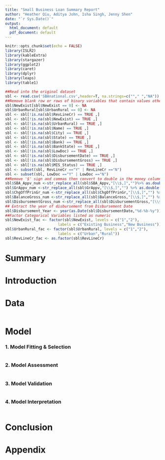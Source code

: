 ```yaml
---
title: "Small Business Loan Summary Report"
author: "Heather Qiu, Aditya John, Isha Singh, Jenny Shen"
date: "`r Sys.Date()`"
output:
  html_document: default
  pdf_document: default
---
```


```r
knitr::opts_chunk$set(echo = FALSE)
library(ISLR2)
library(kableExtra)
library(stargazer)
library(ggplot2)
library(caret)
library(dplyr)
library(leaps)
library(table1)
```

```r
##Read into the original dataset
sbl <- read.csv('SBAnational.csv',header=T, na.strings=c(""," ","NA"))
##Remove blank row or rows of binary variables that contain values other than yes and no
sbl$NewExist[sbl$NewExist == 0] <- NA
sbl$UrbanRural[sbl$UrbanRural == 0] <- NA
sbl <- sbl[!is.na(sbl$RevLineCr) == TRUE ,]
sbl <- sbl[!is.na(sbl$NewExist) == TRUE ,]
sbl <- sbl[!is.na(sbl$UrbanRural) == TRUE ,]
sbl <- sbl[!is.na(sbl$Name) == TRUE ,]
sbl <- sbl[!is.na(sbl$City) == TRUE ,]
sbl <- sbl[!is.na(sbl$State) == TRUE ,]
sbl <- sbl[!is.na(sbl$Bank) == TRUE ,]
sbl <- sbl[!is.na(sbl$BankState) == TRUE ,]
sbl <- sbl[!is.na(sbl$LowDoc) == TRUE ,]
sbl <- sbl[!is.na(sbl$DisbursementDate) == TRUE ,]
sbl <- sbl[!is.na(sbl$DisbursementGross) == TRUE ,]
sbl <- sbl[!is.na(sbl$MIS_Status) == TRUE ,]
sbl <- subset(sbl, RevLineCr =="Y" | RevLineCr =="N")
sbl <- subset(sbl, LowDoc =="Y" | LowDoc =="N")
##Remove '$' sign and commas then convert to double in the money columns and store the values in new columns
sbl$SBA_Appv_num <-str_replace_all(sbl$SBA_Appv,"[\\$,]","")%>% as.double()
sbl$GrAppv_num <-str_replace_all(sbl$GrAppv,"[\\$,]","") %>% as.double()
sbl$ChgOffPrinGr_num <-str_replace_all(sbl$ChgOffPrinGr,"[\\$,]","") %>% as.double()
sbl$BalanceGross_num <-str_replace_all(sbl$BalanceGross,"[\\$,]","") %>% as.double()
sbl$DisbursementGross_num <-str_replace_all(sbl$DisbursementGross,"[\\$,]","") %>% as.double()
## Extract the year of disbursement from Disbursement Date
sbl$Disbursement_Year <- year(as.Date(sbl$DisbursementDate,"%d-%b-%y"))
##Factor Categorical Variables listed as numeric
sbl$NewExist_fac <- factor(sbl$NewExist, levels = c("1","2"), 
                        labels = c("Existing Business","New Business"))
sbl$UrbanRural_fac <- factor(sbl$UrbanRural, levels = c("1","2"), 
                        labels = c("Urban","Rural"))
sbl$RevLineCr_fac <- as.factor(sbl$RevLineCr)
```

# __Summary__


# __Introduction__


# __Data__
```r
```

# __Model__

### 1. Model Fitting & Selection

```r
```

### 2. Model Assessment

```r
```

### 3. Model Validation

```r
```

### 4. Model Interpretation

```r
```

# __Conclusion__



\pagebreak

# __Appendix__
```r
```

```r
```
